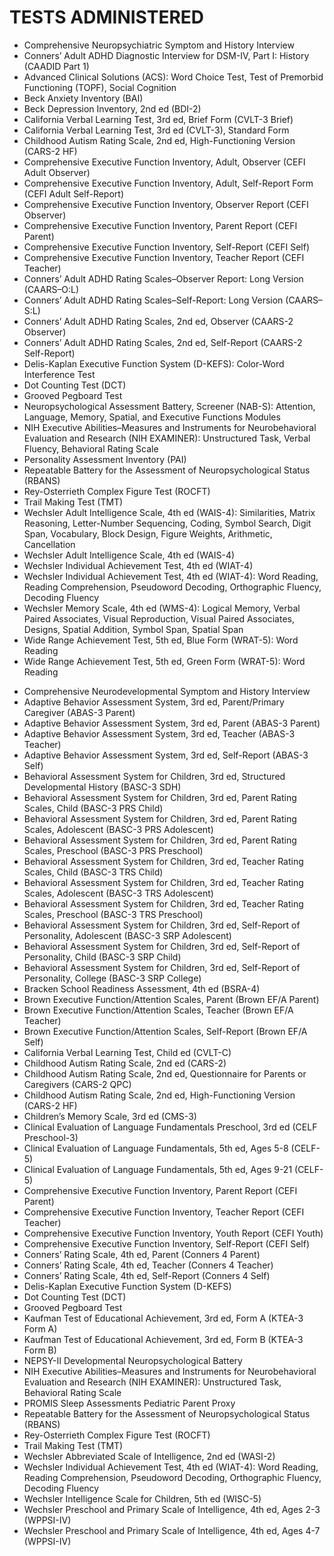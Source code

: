 # TESTS ADMINISTERED {#sec-tests}

<!-- ## Adult -->

-   Comprehensive Neuropsychiatric Symptom and History Interview
-   Conners' Adult ADHD Diagnostic Interview for DSM-IV, Part I: History (CAADID Part 1)
-   Advanced Clinical Solutions (ACS): Word Choice Test, Test of Premorbid Functioning (TOPF), Social Cognition
-   Beck Anxiety Inventory (BAI)
-   Beck Depression Inventory, 2nd ed (BDI-2)
-   California Verbal Learning Test, 3rd ed, Brief Form (CVLT-3 Brief)
-   California Verbal Learning Test, 3rd ed (CVLT-3), Standard Form
-   Childhood Autism Rating Scale, 2nd ed, High-Functioning Version (CARS-2 HF)
-   Comprehensive Executive Function Inventory, Adult, Observer (CEFI Adult Observer)
-   Comprehensive Executive Function Inventory, Adult, Self-Report Form (CEFI Adult Self-Report)
-   Comprehensive Executive Function Inventory, Observer Report (CEFI Observer)
-   Comprehensive Executive Function Inventory, Parent Report (CEFI Parent)
-   Comprehensive Executive Function Inventory, Self-Report (CEFI Self)
-   Comprehensive Executive Function Inventory, Teacher Report (CEFI Teacher)
-   Conners' Adult ADHD Rating Scales--Observer Report: Long Version (CAARS--O:L)
-   Conners' Adult ADHD Rating Scales--Self-Report: Long Version (CAARS--S:L)
-   Conners' Adult ADHD Rating Scales, 2nd ed, Observer (CAARS-2 Observer)
-   Conners' Adult ADHD Rating Scales, 2nd ed, Self-Report (CAARS-2 Self-Report)
-   Delis-Kaplan Executive Function System (D-KEFS): Color-Word Interference Test
-   Dot Counting Test (DCT)
-   Grooved Pegboard Test
-   Neuropsychological Assessment Battery, Screener (NAB-S): Attention, Language, Memory, Spatial, and Executive Functions Modules
-   NIH Executive Abilities--Measures and Instruments for Neurobehavioral Evaluation and Research (NIH EXAMINER): Unstructured Task, Verbal Fluency, Behavioral Rating Scale
-   Personality Assessment Inventory (PAI)
-   Repeatable Battery for the Assessment of Neuropsychological Status (RBANS)
-   Rey-Osterrieth Complex Figure Test (ROCFT)
-   Trail Making Test (TMT)
-   Wechsler Adult Intelligence Scale, 4th ed (WAIS-4): Similarities, Matrix Reasoning, Letter-Number Sequencing, Coding, Symbol Search, Digit Span, Vocabulary, Block Design, Figure Weights, Arithmetic, Cancellation
-   Wechsler Adult Intelligence Scale, 4th ed (WAIS-4)
-   Wechsler Individual Achievement Test, 4th ed (WIAT-4)
-   Wechsler Individual Achievement Test, 4th ed (WIAT-4): Word Reading, Reading Comprehension, Pseudoword Decoding, Orthographic Fluency, Decoding Fluency
-   Wechsler Memory Scale, 4th ed (WMS-4): Logical Memory, Verbal Paired Associates, Visual Reproduction, Visual Paired Associates, Designs, Spatial Addition, Symbol Span, Spatial Span
-   Wide Range Achievement Test, 5th ed, Blue Form (WRAT-5): Word Reading
-   Wide Range Achievement Test, 5th ed, Green Form (WRAT-5): Word Reading

<!-- ## Child -->

-   Comprehensive Neurodevelopmental Symptom and History Interview
-   Adaptive Behavior Assessment System, 3rd ed, Parent/Primary Caregiver (ABAS-3 Parent)
-   Adaptive Behavior Assessment System, 3rd ed, Parent (ABAS-3 Parent)
-   Adaptive Behavior Assessment System, 3rd ed, Teacher (ABAS-3 Teacher)
-   Adaptive Behavior Assessment System, 3rd ed, Self-Report (ABAS-3 Self)
-   Behavioral Assessment System for Children, 3rd ed, Structured Developmental History (BASC-3 SDH)
-   Behavioral Assessment System for Children, 3rd ed, Parent Rating Scales, Child (BASC-3 PRS Child)
-   Behavioral Assessment System for Children, 3rd ed, Parent Rating Scales, Adolescent (BASC-3 PRS Adolescent)
-   Behavioral Assessment System for Children, 3rd ed, Parent Rating Scales, Preschool (BASC-3 PRS Preschool)
-   Behavioral Assessment System for Children, 3rd ed, Teacher Rating Scales, Child (BASC-3 TRS Child)
-   Behavioral Assessment System for Children, 3rd ed, Teacher Rating Scales, Adolescent (BASC-3 TRS Adolescent)
-   Behavioral Assessment System for Children, 3rd ed, Teacher Rating Scales, Preschool (BASC-3 TRS Preschool)
-   Behavioral Assessment System for Children, 3rd ed, Self-Report of Personality, Adolescent (BASC-3 SRP Adolescent)
-   Behavioral Assessment System for Children, 3rd ed, Self-Report of Personality, Child (BASC-3 SRP Child)
-   Behavioral Assessment System for Children, 3rd ed, Self-Report of Personality, College (BASC-3 SRP College)
-   Bracken School Readiness Assessment, 4th ed (BSRA-4)
-   Brown Executive Function/Attention Scales, Parent (Brown EF/A Parent)
-   Brown Executive Function/Attention Scales, Teacher (Brown EF/A Teacher)
-   Brown Executive Function/Attention Scales, Self-Report (Brown EF/A Self)
-   California Verbal Learning Test, Child ed (CVLT-C)
-   Childhood Autism Rating Scale, 2nd ed (CARS-2)
-   Childhood Autism Rating Scale, 2nd ed, Questionnaire for Parents or Caregivers (CARS-2 QPC)
-   Childhood Autism Rating Scale, 2nd ed, High-Functioning Version (CARS-2 HF)
-   Children's Memory Scale, 3rd ed (CMS-3)
-   Clinical Evaluation of Language Fundamentals Preschool, 3rd ed (CELF Preschool-3)
-   Clinical Evaluation of Language Fundamentals, 5th ed, Ages 5-8 (CELF-5)
-   Clinical Evaluation of Language Fundamentals, 5th ed, Ages 9-21 (CELF-5)
-   Comprehensive Executive Function Inventory, Parent Report (CEFI Parent)
-   Comprehensive Executive Function Inventory, Teacher Report (CEFI Teacher)
-   Comprehensive Executive Function Inventory, Youth Report (CEFI Youth)
-   Comprehensive Executive Function Inventory, Self-Report (CEFI Self)
-   Conners' Rating Scale, 4th ed, Parent (Conners 4 Parent)
-   Conners' Rating Scale, 4th ed, Teacher (Conners 4 Teacher)
-   Conners' Rating Scale, 4th ed, Self-Report (Conners 4 Self)
-   Delis-Kaplan Executive Function System (D-KEFS)
-   Dot Counting Test (DCT)
-   Grooved Pegboard Test
-   Kaufman Test of Educational Achievement, 3rd ed, Form A (KTEA-3 Form A)
-   Kaufman Test of Educational Achievement, 3rd ed, Form B (KTEA-3 Form B)
-   NEPSY-II Developmental Neuropsychological Battery
-   NIH Executive Abilities--Measures and Instruments for Neurobehavioral Evaluation and Research (NIH EXAMINER): Unstructured Task, Behavioral Rating Scale
-   PROMIS Sleep Assessments Pediatric Parent Proxy
-   Repeatable Battery for the Assessment of Neuropsychological Status (RBANS)
-   Rey-Osterrieth Complex Figure Test (ROCFT)
-   Trail Making Test (TMT)
-   Wechsler Abbreviated Scale of Intelligence, 2nd ed (WASI-2)
-   Wechsler Individual Achievement Test, 4th ed (WIAT-4): Word Reading, Reading Comprehension, Pseudoword Decoding, Orthographic Fluency, Decoding Fluency
-   Wechsler Intelligence Scale for Children, 5th ed (WISC-5)
-   Wechsler Preschool and Primary Scale of Intelligence, 4th ed, Ages 2-3 (WPPSI-IV)
-   Wechsler Preschool and Primary Scale of Intelligence, 4th ed, Ages 4-7 (WPPSI-IV)
